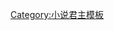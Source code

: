 {{start box|width={{{width|auto}}}}}
{{s-before|{{{1}}}}}
{{s-title|[[哈多族]]首領<br><small>{{{3}}}}}
{{s-after|{{{2}}}}}
{{end box}}
<noinclude>
[[Category:前任继任模板|{{PAGENAME}}]]
[[Category:小说君主模板]]
</noinclude>